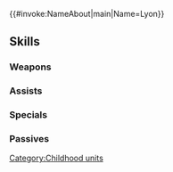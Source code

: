 {{#invoke:NameAbout|main|Name=Lyon}}{{HeroPage Tabs}}
{{Hero Infobox
|Name=Lyon
|Title=Grado's Gaze
|WeaponType=Blue Tome
|MoveType=Infantry
|Origin=Fire Emblem: The Sacred Stones
|Gender=Male
|actorEN=Mark P. Whitten
|actorJP=田村睦心
|artist=azuタロウ
|additionDate=April 19, 2021
|releaseDate=April 19, 2021
|cv1=7
|cv2=300100
|TagID=幼少リオン
|InternalID=651
|Properties=special
|description=Beloved son of the emperor of Grado, Vigarde. Like his father, who is referred to as the Silent Emperor, he prefers to keep to himself. Appears in Fire Emblem: The Sacred Stones.
}}
{{Stats Page
|Lv1HP=19|Lv1ATK=8|Lv1SPD=5|Lv1DEF=8|Lv1RES=9
|GRHP=45|GRATK=70|GRSPD=30|GRDEF=60|GRRES=65
}}
==Skills==
===Weapons===
{{Weapons Table
|weapon1=Thunder
|weapon1Default=1
|weapon1Unlock=1
|weapon2=Elthunder
|weapon2Default=2
|weapon2Unlock=2
|weapon3=Thoron
|weapon3Default=4
|weapon3Unlock=3
|weapon4=Tome of Grado
|weapon4Default=5
|weapon4Unlock=5
}}
===Assists===
{{Assists Table}}
===Specials===
{{Specials Table
|special1=Chilling Wind
|special1Default=4
|special1Unlock=3
|special2=Iceberg
|special2Unlock=4
}}
===Passives===
{{Passives Table
|passiveA1=Atk/Res Solo 1
|passiveA2=Atk/Res Solo 2
|passiveA3=Atk/Res Solo 3
|passiveA1Unlock=1
|passiveA2Unlock=2
|passiveA3Unlock=4
|passiveC1=Def/Res Gap 1
|passiveC2=Def/Res Gap 2
|passiveC3=Def/Res Gap 3
|passiveC1Unlock=3
|passiveC2Unlock=4
|passiveC3Unlock=5
}}
{{Heroes Navbox}}
[[Category:Childhood units]]